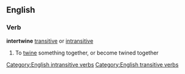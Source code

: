 ==English==
===Verb===
'''intertwine''' [[transitive]] or [[intransitive]]
#To [[twine]] something together, or become twined together
[[Category:English intransitive verbs]]
[[Category:English transitive verbs]]